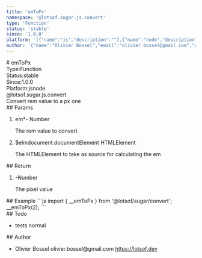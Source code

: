 ```yaml
---
title: 'emToPx'
namespace: '@lotsof.sugar.js.convert'
type: 'Function'
status: 'stable'
since: '1.0.0'
platform: '[{"name":"js","description":""},{"name":"node","description":""}]'
author: '{"name":"Olivier Bossel","email":"olivier.bossel@gmail.com","url":"https://lotsof.dev"}'
---
```

<div class="docmap-mdx">
# emToPx
<div class="_metas">
<div class="_type"><span class="_type-label">Type:</span><span class="_type-value">Function</span></div>
<div class="_status"><span class="_status-label">Status:</span><span class="_status-value -stable">stable</span></div>
<div class="_since"><span class="_since-label">Since:</span><span class="_since-value">1.0.0</span></div>
<div class="_platform"><span class="_platform-label">Platform:</span><span class="_platform-value -js">js</span><span class="_platform-value -node">node</span></div>
</div>
<div class="_namespace">@lotsof.sugar.js.convert</div>
<div class="_description typo-format typo-rhythm">
Convert rem value to a px one
</div>
<div class="_params">
## Params
<ol class="_list">
<li class="_item">
<span class="_name">em<span class="_required">*</span></span><span class="_default">-</span> <span class="_type">Number</span>
<p class="_description">The rem value to convert</p>
</li>
<li class="_item">
<span class="_name">$elm</span><span class="_default">document&period;documentElement</span> <span class="_type">HTMLElement</span>
<p class="_description">The HTMLElement to take as source for calculating the em</p>
</li>
</ol>
</div>
<div class="_return">
## Return
<ol class="_list">
<li class="_item">
<span class="_default">-</span><span class="_type">Number</span>
<p class="_description">The pixel value</p>
</li>
</ol>
</div>
<div class="_examples">
## Example
```js
import { __emToPx } from '@lotsof/sugar/convert';
__emToPx(2);
```
</div>
<div class="_todo">
## Todo
<ul class="_list">
<li class="_item">
<span class="_description">tests</span>
<span class="_priority -normal">normal</span>
</li>
</ul>
</div>
<div class="_author">
## Author
<ul class="_list">
<li class="_item">
<span class="_name">Olivier Bossel</span>
<span class="_email">olivier.bossel@gmail.com</span>
<a href="https://lotsof.dev" target="_blank" class="_url">https://lotsof.dev</a>
</li>
</ul>
</div>
</div>